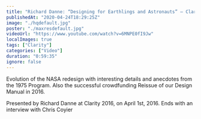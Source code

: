 ```yaml
---
title: "Richard Danne: “Designing for Earthlings and Astronauts” — Clarity 2016"
publishedAt: "2020-04-24T18:29:25Z"
image: "./hqdefault.jpg"
poster: "./maxresdefault.jpg"
videoUrl: "https://www.youtube.com/watch?v=6MNPE0fI9Jw"
localImages: true
tags: ["Clarity"]
categories: ["Video"]
duration: "0:59:35"
ignore: false
---
```


Evolution of the NASA redesign with interesting details and anecdotes from the 1975 Program. Also the successful crowdfunding Reissue of our Design Manual in 2016.

Presented by Richard Danne at Clarity 2016, on April 1st, 2016. Ends with an interview with Chris Coyier
